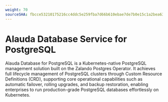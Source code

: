 ```yaml
---
weight: 70
sourceSHA: fbcce53210175216cc4ddc5e259fba7d66b610ebae7de7b0e15c1a2bea63d28d
---
```


# Alauda Database Service for PostgreSQL

Alauda Database for PostgreSQL is a Kubernetes-native PostgreSQL management solution built on the Zalando Postgres Operator. It achieves full lifecycle management of PostgreSQL clusters through Custom Resource Definitions (CRD), supporting core operational capabilities such as automatic failover, rolling upgrades, and backup restoration, enabling enterprises to run production-grade PostgreSQL databases effortlessly on Kubernetes.

<ExternalSite name="postgresql" />
